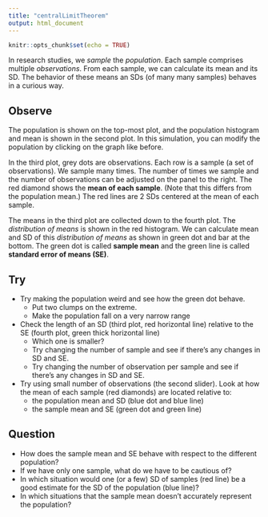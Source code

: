 ```yaml
---
title: "centralLimitTheorem"
output: html_document
---
```


```r
knitr::opts_chunk$set(echo = TRUE)
```

In research studies, we *sample* the *population*. Each sample comprises multiple *observations*. From each sample, we can calculate its mean and its SD. The behavior of these means an SDs (of many many samples) behaves in a curious way.

## Observe
The population is shown on the top-most plot, and the population histogram and mean is shown in the second plot. In this simulation, you can modify the population by clicking on the graph like before. 

In the third plot, grey dots are observations. Each row is  a sample (a set of observations). We sample many times. The number of times we sample and the number of observations can be adjusted on the panel to the right. The red diamond shows the **mean of each sample**. (Note that this differs from the population mean.) The red lines are 2 SDs centered at the mean of each sample.

The means in the third plot are collected down to the fourth plot. The *distribution of means* is shown in the red histogram. We can calculate mean and SD of this *distribution of means* as shown in green dot and bar at the bottom. The green dot is called **sample mean** and the green line is called **standard error of means (SE)**.

## Try

* Try making the population weird and see how the green dot behave.
   * Put two clumps on the extreme.
   * Make the population fall on a very narrow range
* Check the length of an SD (third plot, red horizontal line) relative to the SE (fourth plot, green thick horizontal line)
  * Which one is smaller?
  * Try changing the number of sample and see if there's any changes in SD and SE.
  * Try changing the number of observation per sample and see if there's any changes in SD and SE.
* Try using small number of observations (the second slider). Look at how the mean of each sample (red diamonds) are located relative to:
  * the population mean and SD (blue dot and blue line) 
  * the sample mean and SE (green dot and green line)
  
## Question
* How does the sample mean and SE behave with respect to the different population?
* If we have only one sample, what do we have to be cautious of?
* In which situation would one (or a few) SD of samples (red line) be a good estimate for the SD of the population (blue line)?
* In which situations that the sample mean doesn't accurately represent the population?